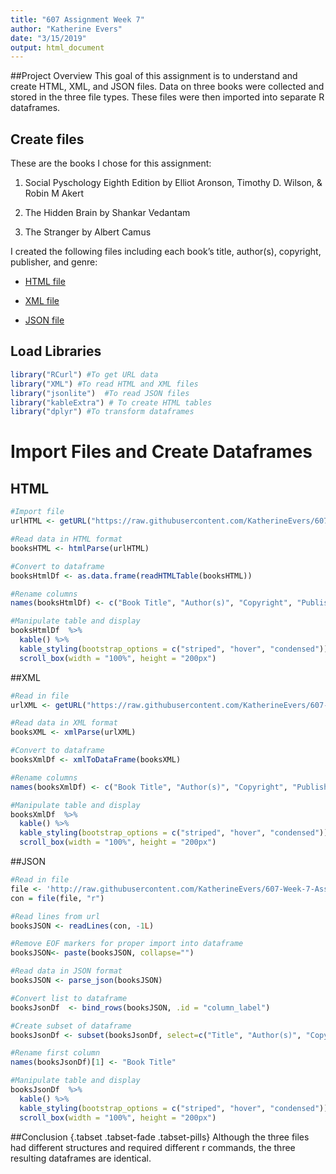 ```yaml
---
title: "607 Assignment Week 7"
author: "Katherine Evers"
date: "3/15/2019"
output: html_document
---
```


##Project Overview
This goal of this assignment is to understand and create HTML, XML, and JSON files. Data on three books were collected and stored in the three file types. These files were then imported into separate R dataframes.

## Create files
These are the books I chose for this assignment:

  1. Social Pyschology Eighth Edition by Elliot Aronson, Timothy D. Wilson, & Robin M Akert
  
  2. The Hidden Brain by Shankar Vedantam
  
  3. The Stranger by Albert Camus
  
I created the following files including each book’s title, author(s), copyright, publisher, and genre:

* [HTML file](https://raw.githubusercontent.com/KatherineEvers/607-Week-7-Assignment/master/books.html)

* [XML file](https://raw.githubusercontent.com/KatherineEvers/607-Week-7-Assignment/master/books.xml)

* [JSON file](http://raw.githubusercontent.com/KatherineEvers/607-Week-7-Assignment/master/books.json)


## Load Libraries
```r
library("RCurl") #To get URL data
library("XML") #To read HTML and XML files
library("jsonlite")  #To read JSON files
library("kableExtra") # To create HTML tables
library("dplyr") #To transform dataframes
```

# Import Files and Create Dataframes {.tabset .tabset-fade .tabset-pills}

## HTML
```r

#Import file
urlHTML <- getURL("https://raw.githubusercontent.com/KatherineEvers/607-Week-7-Assignment/master/books.html")

#Read data in HTML format
booksHTML <- htmlParse(urlHTML)

#Convert to dataframe
booksHtmlDf <- as.data.frame(readHTMLTable(booksHTML))

#Rename columns
names(booksHtmlDf) <- c("Book Title", "Author(s)", "Copyright", "Publisher", "Genre", "Pages")

#Manipulate table and display
booksHtmlDf  %>% 
  kable() %>% 
  kable_styling(bootstrap_options = c("striped", "hover", "condensed")) %>%
  scroll_box(width = "100%", height = "200px")
```


##XML
```r
#Read in file
urlXML <- getURL("https://raw.githubusercontent.com/KatherineEvers/607-Week-7-Assignment/master/books.xml")

#Read data in XML format
booksXML <- xmlParse(urlXML)

#Convert to dataframe
booksXmlDf <- xmlToDataFrame(booksXML)

#Rename columns
names(booksXmlDf) <- c("Book Title", "Author(s)", "Copyright", "Publisher", "Genre", "Pages")

#Manipulate table and display
booksXmlDf  %>% 
  kable() %>% 
  kable_styling(bootstrap_options = c("striped", "hover", "condensed")) %>%
  scroll_box(width = "100%", height = "200px")
```

##JSON

```r
#Read in file
file <- 'http://raw.githubusercontent.com/KatherineEvers/607-Week-7-Assignment/master/books.json' 
con = file(file, "r") 

#Read lines from url
booksJSON <- readLines(con, -1L) 

#Remove EOF markers for proper import into dataframe
booksJSON<- paste(booksJSON, collapse="")

#Read data in JSON format
booksJSON <- parse_json(booksJSON)

#Convert list to dataframe
booksJsonDf  <- bind_rows(booksJSON, .id = "column_label")

#Create subset of dataframe
booksJsonDf <- subset(booksJsonDf, select=c("Title", "Author(s)", "Copyright", "Publisher", "Genre", "Pages"))

#Rename first column
names(booksJsonDf)[1] <- "Book Title"

#Manipulate table and display
booksJsonDf  %>% 
  kable() %>% 
  kable_styling(bootstrap_options = c("striped", "hover", "condensed")) %>%
  scroll_box(width = "100%", height = "200px")

```

##Conclusion {.tabset .tabset-fade .tabset-pills}
Although the three files had different structures and required different r commands, the three resulting dataframes are identical.
